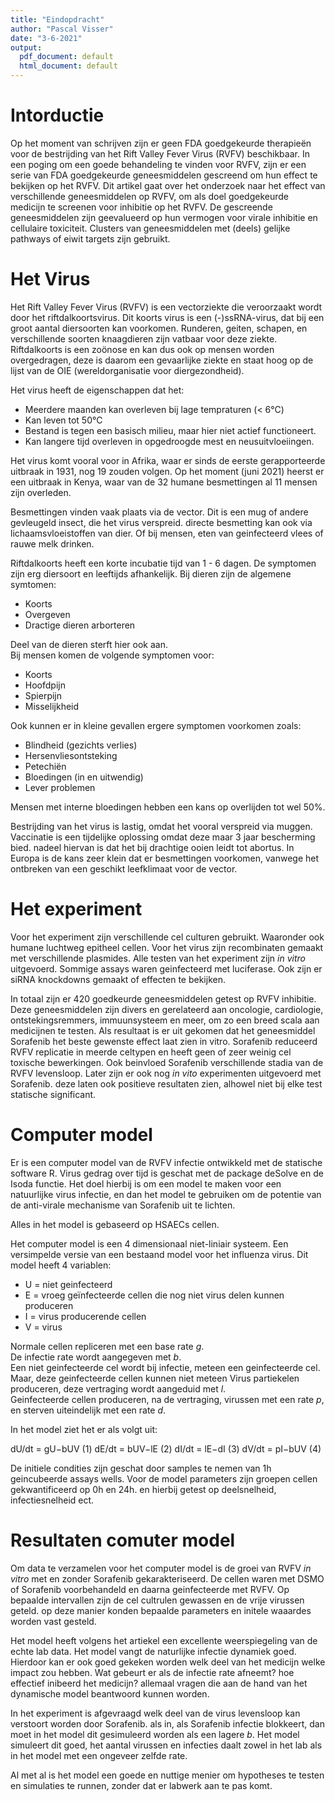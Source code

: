 ---
title: "Eindopdracht"
author: "Pascal Visser"
date: "3-6-2021"
output:
  pdf_document: default
  html_document: default
---
# Intorductie

Op het moment van schrijven zijn er geen FDA goedgekeurde therapieën voor de bestrijding van het Rift Valley Fever Virus (RVFV) beschikbaar. In een poging om een goede behandeling te vinden voor RVFV, zijn er een serie van FDA goedgekeurde geneesmiddelen gescreend om hun effect te bekijken op het RVFV. Dit artikel gaat over het onderzoek naar het effect van verschillende geneesmiddelen op RVFV, om als doel goedgekeurde medicijn te screenen voor inhibitie op het RVFV. De gescreende geneesmiddelen zijn geevalueerd op hun vermogen voor virale inhibitie en cellulaire toxiciteit. Clusters van geneesmiddelen met (deels) gelijke pathways of eiwit targets zijn gebruikt.    


# Het Virus

Het Rift Valley Fever Virus (RVFV) is een vectorziekte die veroorzaakt wordt door het riftdalkoortsvirus. Dit koorts virus is een (-)ssRNA-virus, dat bij een groot aantal diersoorten kan voorkomen. Runderen, geiten, schapen, en verschillende soorten knaagdieren zijn vatbaar voor deze ziekte. Riftdalkoorts is een zoönose en kan dus ook op mensen worden overgedragen, deze is daarom een gevaarlijke ziekte en staat hoog op de lijst van de OIE (wereldorganisatie voor diergezondheid). 

Het virus heeft de eigenschappen dat het:

- Meerdere maanden kan overleven bij lage tempraturen (< 6°C)
- Kan leven tot 50°C
- Bestand is tegen een basisch milieu, maar hier niet actief functioneert.
- Kan langere tijd overleven in opgedroogde mest en neusuitvloeiingen. 

Het virus komt vooral voor in Afrika, waar er sinds de eerste gerapporteerde uitbraak in 1931, nog 19 zouden volgen. Op het moment (juni 2021) heerst er een uitbraak in Kenya, waar van de 32 humane besmettingen al 11 mensen zijn overleden. 

Besmettingen vinden vaak plaats via de vector. Dit is een mug of andere gevleugeld insect, die het virus verspreid. directe besmetting kan ook via lichaamsvloeistoffen van dier. Of bij mensen, eten van geinfecteerd vlees of rauwe melk drinken.

Riftdalkoorts heeft een korte incubatie tijd van 1 - 6 dagen. De symptomen zijn erg diersoort en leeftijds afhankelijk. Bij dieren zijn de algemene symtomen:

- Koorts
- Overgeven
- Dractige dieren arborteren

Deel van de dieren sterft hier ook aan.  
Bij mensen komen de volgende symptomen voor:

- Koorts
- Hoofdpijn
- Spierpijn
- Misselijkheid  
  
Ook kunnen er in kleine gevallen ergere symptomen voorkomen zoals:

- Blindheid (gezichts verlies)
- Hersenvliesontsteking
- Petechiën
- Bloedingen (in en uitwendig)
- Lever problemen 

Mensen met interne bloedingen hebben een kans op overlijden tot wel 50%.

Bestrijding van het virus is lastig, omdat het vooral verspreid via muggen. Vaccinatie is een tijdelijke oplossing omdat deze maar 3 jaar bescherming bied. nadeel hiervan is dat het bij drachtige ooien leidt tot abortus. In Europa is de kans zeer klein dat er besmettingen voorkomen, vanwege het ontbreken van een geschikt leefklimaat voor de vector. 

# Het experiment

Voor het experiment zijn verschillende cel culturen gebruikt. Waaronder ook humane luchtweg epitheel cellen. Voor het virus zijn recombinaten gemaakt met verschillende plasmides. Alle testen van het experiment zijn *in vitro* uitgevoerd. Sommige assays waren geinfecteerd met luciferase. Ook zijn er siRNA knockdowns gemaakt of effecten te bekijken.  

In totaal zijn er 420 goedkeurde geneesmiddelen getest op RVFV inhibitie. Deze geneesmiddelen zijn divers en gerelateerd aan oncologie, cardiologie, ontstekingsremmers, immuunsysteem en meer, om zo een breed scala aan medicijnen te testen. Als resultaat is er uit gekomen dat het geneesmiddel Sorafenib het beste gewenste effect laat zien in vitro. Sorafenib reduceerd RVFV replicatie in meerde celtypen en heeft geen of zeer weinig cel toxische bewerkingen. Ook beinvloed Sorafenib verschillende stadia van de RVFV levensloop. Later zijn er ook nog *in vito* experimenten uitgevoerd met Sorafenib. deze laten ook positieve resultaten zien, alhowel niet bij elke test statische significant.  

# Computer model

Er is een computer model van de RVFV infectie ontwikkeld met de statische software R. Virus gedrag over tijd is geschat met de package deSolve en de Isoda functie. Het doel hierbij is om een model te maken voor een natuurlijke virus infectie, en dan het model te gebruiken om de potentie van de anti-virale mechanisme van Sorafenib uit te lichten. 

Alles in het model is gebaseerd op HSAECs cellen. 

Het computer model is een 4 dimensionaal niet-liniair systeem. Een versimpelde versie van een bestaand model voor het influenza virus. Dit model heeft 4 variablen:

- U = niet geinfecteerd
- E = vroeg geïnfecteerde cellen die nog niet virus delen kunnen produceren
- I = virus producerende cellen
- V = virus 

Normale cellen repliceren met een base rate *g*.  
De infectie rate wordt aangegeven met *b*.  
Een niet geinfecteerde cel wordt bij infectie, meteen een geinfecteerde cel. Maar, deze geinfecteerde cellen kunnen niet meteen Virus partiekelen produceren, deze vertraging wordt aangeduid met *l*.  
Geinfecteerde cellen produceren, na de vertraging, virussen met een rate *p*, en sterven uiteindelijk met een rate *d*.  

In het model ziet het er als volgt uit:

dU/dt = gU−bUV    (1)
dE/dt = bUV−lE    (2)
dI/dt = lE−dI     (3)
dV/dt = pI−bUV    (4)

De initiele condities zijn geschat door samples te nemen van 1h geincubeerde assays wells. Voor de model parameters zijn groepen cellen gekwantificeerd op 0h en 24h. en  hierbij getest op deelsnelheid, infectiesnelheid ect.

# Resultaten comuter model 

Om data te verzamelen voor het computer model is de groei van RVFV *in vitro* met en zonder Sorafenib gekarakteriseerd. De cellen waren met DSMO of Sorafenib voorbehandeld en daarna geinfecteerde met RVFV. Op bepaalde intervallen zijn de cel cultrulen gewassen en de vrije virussen geteld. op deze manier konden bepaalde parameters en initele waaardes worden vast gesteld. 

Het model heeft volgens het artiekel een excellente weerspiegeling van de echte lab data. Het model vangt de naturlijke infectie dynamiek goed. Hierdoor kan er ook goed gekeken worden welk deel van het medicijn welke impact zou hebben. Wat gebeurt er als de infectie rate afneemt? hoe effectief inibeerd het medicijn? allemaal vragen die aan de hand van het dynamische model beantwoord kunnen worden. 

In het experiment is afgevraagd welk deel van de virus levensloop kan verstoort worden door Sorafenib. als in, als Sorafenib infectie blokkeert, dan moet in het model dit gesimuleerd worden als een lagere *b*. Het model simuleert dit goed, het aantal virussen en infecties daalt zowel in het lab als in het model met een ongeveer zelfde rate. 

Al met al is het model een goede en nuttige menier om hypotheses te testen en simulaties te runnen, zonder dat er labwerk aan te pas komt. 




